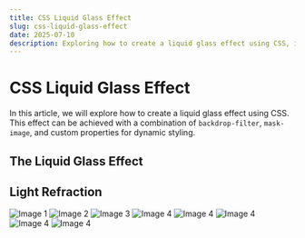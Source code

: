 ```yaml
---
title: CSS Liquid Glass Effect
slug: css-liquid-glass-effect
date: 2025-07-10
description: Exploring how to create a liquid glass effect using CSS, including the use of `backdrop-filter`, `mask-image`, and custom properties for dynamic styling.
---
```



# CSS Liquid Glass Effect

In this article, we will explore how to create a liquid glass effect using CSS. This effect can be achieved with a combination of `backdrop-filter`, `mask-image`, and custom properties for dynamic styling.

## The Liquid Glass Effect

<InPortal>
  <LiquidGlass />

</InPortal>

## Light Refraction

<div>
  <RefractionExplaination />
</div>

<div className="w-full h-[500px] bg-radial from-black to-cyan-500" />

<div
  className="relative overflow-hidden rounded-2xl"
  style={{
    height: 600,
    backgroundSize: "cover",
    backgroundImage:
      "url(https://images.unsplash.com/photo-1750440982726-d723eab666a5?q=80&w=2670&auto=format&fit=crop&ixlib=rb-4.1.0&ixid=M3wxMjA3fDB8MHxwaG90by1wYWdlfHx8fGVufDB8fHx8fA%3D%3D)",
  }}
/>

<div className="grid grid-cols-2 gap-4 mt-8">
  <img
    src="https://images.unsplash.com/photo-1500462918059-b1a0cb512f1d?q=80&w=1587&auto=format&fit=crop&ixlib=rb-4.1.0&ixid=M3wxMjA3fDB8MHxwaG90by1wYWdlfHx8fGVufDB8fHx8fA%3D%3D"
    alt="Image 1"
    className="w-full h-full object-cover rounded-lg"
  />
  <img
    src="https://images.unsplash.com/photo-1500530855697-b586d89ba3ee?q=80&w=1587&auto=format&fit=crop&ixlib=rb-4.1.0&ixid=M3wxMjA3fDB8MHxwaG90by1wYWdlfHx8fGVufDB8fHx8fA%3D%3D"
    alt="Image 2"
    className="w-full h-full object-cover rounded-lg"
  />
  <img
    src="https://images.unsplash.com/vector-1748360838070-079f27f3630b?q=80&w=1800&auto=format&fit=crop&ixlib=rb-4.1.0&ixid=M3wxMjA3fDB8MHxwaG90by1wYWdlfHx8fGVufDB8fHx8fA%3D%3D"
    alt="Image 3"
    className="w-full h-full object-cover rounded-lg"
  />
  <img
    src="https://images.unsplash.com/vector-1751377728946-f6c04a2b836b?q=80&w=1635&auto=format&fit=crop&ixlib=rb-4.1.0&ixid=M3wxMjA3fDB8MHxwaG90by1wYWdlfHx8fGVufDB8fHx8fA%3D%3D"
    alt="Image 4"
    className="w-full h-full object-cover rounded-lg"
  />
  <img
    src="https://plus.unsplash.com/premium_vector-1711979204855-2fcc38db2fe5?q=80&w=1800&auto=format&fit=crop&ixlib=rb-4.1.0&ixid=M3wxMjA3fDB8MHxwaG90by1wYWdlfHx8fGVufDB8fHx8fA%3D%3D"
    alt="Image 4"
    className="w-full h-full object-cover rounded-lg"
  />
  <img
    src="https://images.unsplash.com/vector-1750195556563-7a6d5d16ab7b?q=80&w=2360&auto=format&fit=crop&ixlib=rb-4.1.0&ixid=M3wxMjA3fDB8MHxwaG90by1wYWdlfHx8fGVufDB8fHx8fA%3D%3D"
    alt="Image 4"
    className="w-full h-full object-cover rounded-lg"
  />
  <img
    src="https://images.unsplash.com/vector-1749549739614-7ef4457d9e97?q=80&w=1635&auto=format&fit=crop&ixlib=rb-4.1.0&ixid=M3wxMjA3fDB8MHxwaG90by1wYWdlfHx8fGVufDB8fHx8fA%3D%3D"
    alt="Image 4"
    className="w-full h-full object-cover rounded-lg"
  />
  <img
    src="https://images.unsplash.com/vector-1747405360006-01d234db6c22?q=80&w=1800&auto=format&fit=crop&ixlib=rb-4.1.0&ixid=M3wxMjA3fDB8MHxwaG90by1wYWdlfHx8fGVufDB8fHx8fA%3D%3D"
    alt="Image 4"
    className="w-full h-full object-cover rounded-lg"
  />
</div>
